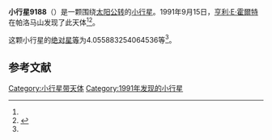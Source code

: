 {{Infobox planet
| bgcolour = #FFFFC0
| name = 9188
| symbol = 
| image = 
| caption = 
| discovery = yes
| discovery_ref = 
| discoverer = [[亨利·E·霍爾特|亨利·E·霍爾特]]
| discovery_site = [[帕洛马山|帕洛马山]] 
| discovered = 1991年9月15日
| designations = yes
| mp_name = 
| named_after = 
| alt_names = 1991 RM15/ 1980 TP7
| mp_category = [[主带小行星|主带小行星]]
| orbit_ref = <ref name="a">[http://ssd.jpl.nasa.gov/sbdb.cgi?sstr=9188 9188] {{Wayback|url=http://ssd.jpl.nasa.gov/sbdb.cgi?sstr=9188 |date=20210810070323 }}，小行星數據庫瀏覽器（JPL Small-Body Database Browser）－[[美国国家航空航天局|美国国家航空航天局]]喷气推进实验室</ref>
| epoch = 2456400.5 (2013年4月18日更新)
| aphelion = {{convert|2.918728704247666|AU|km|3|abbr=on|lk=out}}
| perihelion = {{convert|1.856644324486468|AU|km|3|abbr=on}}
| semimajor = {{convert|2.387686514367067|AU|km|3|abbr=on}}
| eccentricity = 0.222408673
| period = 1347.610502 [[日|日]]<br />3.69[[儒略年|儒略年]]
| avg_speed = 
| inclination = 2.092855980681685
| asc_node = 309.1415009252369
| mean_anomaly = 
| arg_peri = 4.055883254064536
| satellites = 
| physical_characteristics = yes
| dimensions = 
| mass = 
| density = 
| surface_grav = 
| escape_velocity = 
| sidereal_day = 
| axial_tilt = 
| pole_ecliptic_lat = 
| pole_ecliptic_lon = 
| albedo = 
| temperatures= 
| temp_name1 = 
| mean_temp_1 = 
| max_temp_1 = 
| temp_name2 = 
| max_temp_2 = 
| spectral_type = 
| abs_magnitude = 4.055883254064536
}}

'''小行星9188'''（{{lang-en|9188}}）是一颗围绕[[太阳|太阳]][[公转|公转]]的[[小行星|小行星]]。1991年9月15日，[[亨利·E·霍爾特|亨利·E·霍爾特]]在帕洛马山发现了此天体<ref name="a" /><ref>{{cite news|title=小行星列表|url=http://cfa-www.harvard.edu/iau/lists/NumberedMPs.txt|accessdate=2013-07-08|newspaper=哈佛大学|archive-date=2008-05-17|archive-url=https://web.archive.org/web/20080517010638/http://cfa-www.harvard.edu/iau/lists/NumberedMPs.txt|dead-url=no}}</ref>。

这颗小行星的[[绝对星等|绝对星等]]为4.055883254064536等<ref name="a" />。

==参考文献==
{{reflist}}
{{Minor Planet Number|[[小行星9187|小行星9187]]|[[小行星9189|小行星9189]]}}

{{小天体}}

[[Category:小行星带天体|Category:小行星带天体]]
[[Category:1991年发现的小行星|Category:1991年发现的小行星]]

{{asteroid-stub}}